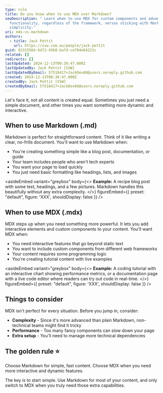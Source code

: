 ```yaml
---
type: rule
title: Do you know when to use MDX over Markdown?
seoDescription: " Learn when to use MDX for custom components and advanced
  functionality, regardless of the framework, versus sticking with Markdown for
  simplicity."
uri: mdx-vs-markdown
authors:
  - title: Jack Pettit
    url: https://ssw.com.au/people/jack-pettit
guid: 9231556d-6d72-43b8-ba7d-ce704e64221c
related: []
redirects: []
lastUpdated: 2024-12-13T00:30:47.000Z
lastUpdatedBy: Jack Pettit [SSW]
lastUpdatedByEmail: 57518417+JackDevAU@users.noreply.github.com
created: 2024-12-13T00:30:47.000Z
createdBy: Jack Pettit [SSW]
createdByEmail: 57518417+JackDevAU@users.noreply.github.com
---
```

Let's face it, not all content is created equal. Sometimes you just need a simple document, and other times you want something more dynamic and interactive.
## When to use Markdown (.md)

Markdown is perfect for straightforward content. Think of it like writing a clear, no-frills document. You'll want to use Markdown when:

- You're creating something simple like a blog post, documentation, or guide
- Your team includes people who aren't tech experts
- You want your page to load quickly
- You just need basic formatting like headings, lists, and images

<asideEmbed
  variant="greybox"
  body={<>
    **Example:** A recipe blog post with some text, headings, and a few pictures. Markdown handles this beautifully without any extra complexity.
  </>}
  figureEmbed={{
    preset: "default",
    figure: 'XXX',
    shouldDisplay: false
  }}
/>

## When to use MDX (.mdx)

MDX steps up when you need something more powerful. It lets you add interactive elements and custom components to your content. You'll want MDX when:

- You need interactive features that go beyond static text
- You want to include custom components from different web frameworks
- Your content requires some programming logic
- You're creating tutorial content with live examples


<asideEmbed
  variant="greybox"
  body={<>
    **Example:** A coding tutorial with an interactive chart showing performance metrics, or a documentation page with a live code editor where readers can try out code in real-time.
  </>}
  figureEmbed={{
    preset: "default",
    figure: 'XXX',
    shouldDisplay: false
  }}
/>

## Things to consider

MDX isn't perfect for every situation. Before you jump in, consider:

- **Complexity** - Since it's more advanced than plain Markdown, non-technical teams might find it tricky
- **Performance** - Too many fancy components can slow down your page
- **Extra setup** - You'll need to manage more technical dependencies

## The golden rule ⭐️

Choose Markdown for simple, fast content. Choose MDX when you need more interactive and dynamic features.

The key is to start simple. Use Markdown for most of your content, and only switch to MDX when you truly need those extra capabilities.
